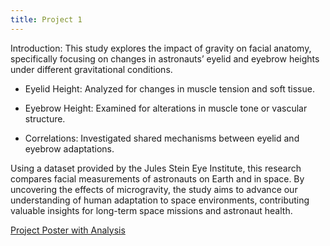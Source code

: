 ```yaml
---
title: Project 1
---
```


Introduction: This study explores the impact of gravity on facial anatomy, specifically focusing on changes in astronauts’ eyelid and eyebrow heights under different gravitational conditions.

- Eyelid Height: Analyzed for changes in muscle tension and soft tissue.

- Eyebrow Height: Examined for alterations in muscle tone or vascular structure.

- Correlations: Investigated shared mechanisms between eyelid and eyebrow adaptations.

Using a dataset provided by the Jules Stein Eye Institute, this research compares facial measurements of astronauts on Earth and in space. By uncovering the effects of microgravity, the study aims to advance our understanding of human adaptation to space environments, contributing valuable insights for long-term space missions and astronaut health.

[Project Poster with Analysis](/projects/Poster_140xp.pdf)

